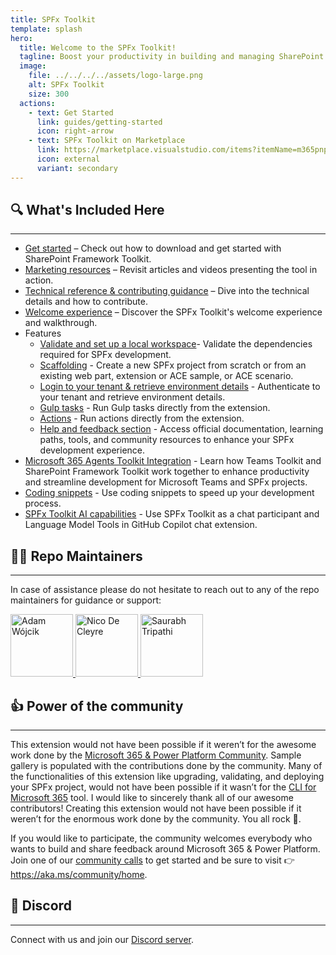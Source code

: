 ```yaml
---
title: SPFx Toolkit
template: splash
hero:
  title: Welcome to the SPFx Toolkit!
  tagline: Boost your productivity in building and managing SharePoint Framework solutions. 
  image:
    file: ../../../../assets/logo-large.png
    alt: SPFx Toolkit
    size: 300
  actions:
    - text: Get Started
      link: guides/getting-started
      icon: right-arrow
    - text: SPFx Toolkit on Marketplace
      link: https://marketplace.visualstudio.com/items?itemName=m365pnp.viva-connections-toolkit
      icon: external
      variant: secondary
---
```




<Introduction />


## 🔍 What's Included Here
---

- [Get started](guides/getting-started) – Check out how to download and get started with SharePoint Framework Toolkit.
- [Marketing resources](reference/marketing-resources) – Revisit articles and videos presenting the tool in action.
- [Technical reference & contributing guidance](guides/contributing-guidance) – Dive into the technical details and how to contribute.
- [Welcome experience](guides/welcome-experience) – Discover the SPFx Toolkit's welcome experience and walkthrough.
- Features
  - [Validate and set up a local workspace](features/setup-workspace)- Validate the dependencies required for SPFx development.
  - [Scaffolding](features/scaffolding) - Create a new SPFx project from scratch or from an existing web part, extension or ACE sample, or ACE scenario. 
  - [Login to your tenant & retrieve environment details](features/login-tenant) - Authenticate to your tenant and retrieve environment details.
  - [Gulp tasks](features/gulp-tasks) - Run Gulp tasks directly from the extension.
  - [Actions](features/actions) - Run actions directly from the extension.
  - [Help and feedback section](guides/help-feedback) - Access official documentation, learning paths, tools, and community resources to enhance your SPFx development experience.
- [Microsoft 365 Agents Toolkit Integration](guides/m365-agents-toolkit) - Learn how Teams Toolkit and SharePoint Framework Toolkit work together to enhance productivity and streamline development for Microsoft Teams and SPFx projects.
- [Coding snippets](guides/snippets) - Use coding snippets to speed up your development process.
- [SPFx Toolkit AI capabilities](guides/ai-capabilities) - Use SPFx Toolkit as a chat participant and Language Model Tools in GitHub Copilot chat extension.

## 👨‍💻 Repo Maintainers
---

In case of assistance please do not hesitate to reach out to any of the repo maintainers for guidance or support:

<div className='flexible-container'>

  <a href="https://github.com/Adam-it">
    <img src="https://avatars.githubusercontent.com/u/58668583?v=4" alt="Adam Wójcik" width="100" />
  </a>

  <a href="https://github.com/nicodecleyre">
    <img src="https://avatars.githubusercontent.com/u/35696168?v=4" alt="Nico De Cleyre" width="100" />
  </a>

  <a href="https://github.com/Saurabh7019">
    <img src="https://avatars.githubusercontent.com/u/18114579?v=4" alt="Saurabh Tripathi" width="100" />
  </a>

</div>

## 👍 Power of the community
---

This extension would not have been possible if it weren’t for the awesome work done by the [Microsoft 365 & Power Platform Community](https://pnp.github.io/). Sample gallery is populated with the contributions done by the community. Many of the functionalities of this extension like upgrading, validating, and deploying your SPFx project, would not have been possible if it wasn’t for the [CLI for Microsoft 365](https://pnp.github.io/cli-microsoft365/) tool. I would like to sincerely thank all of our awesome contributors! Creating this extension would not have been possible if it weren’t for the enormous work done by the community. You all rock 🤩.

If you would like to participate, the community welcomes everybody who wants to build and share feedback around Microsoft 365 & Power Platform. Join one of our [community calls](https://pnp.github.io/#community) to get started and be sure to visit 👉 https://aka.ms/community/home.


## 💬 Discord
---

Connect with us and join our [Discord server](https://discord.gg/YtYrav2VGW).
